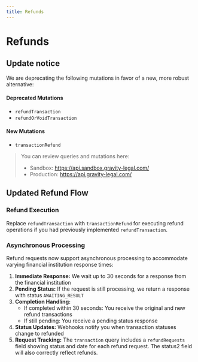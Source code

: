 ```yaml
---
title: Refunds
---
```


# Refunds

## Update notice

We are deprecating the following mutations in favor of a new, more robust alternative:

#### Deprecated Mutations

- `refundTransaction`
- `refundOrVoidTransaction`

#### New Mutations

- `transactionRefund`

> You can review queries and mutations here:
>
> - Sandbox: https://api.sandbox.gravity-legal.com/
> - Production: https://api.gravity-legal.com/

## Updated Refund Flow

### Refund Execution

Replace `refundTransaction` with `transactionRefund` for executing refund operations if you had previously implemented `refundTransaction`.

### Asynchronous Processing

Refund requests now support asynchronous processing to accommodate varying financial institution response times:

1. **Immediate Response:** We wait up to 30 seconds for a response from the financial institution
2. **Pending Status:** If the request is still processing, we return a response with status `AWAITING_RESULT`
3. **Completion Handling:**
   - If completed within 30 seconds: You receive the original and new refund transactions
   - If still pending: You receive a pending status response
4. **Status Updates:** Webhooks notify you when transaction statuses change to refunded
5. **Request Tracking:** The `transaction` query includes a `refundRequests` field showing status and date for each refund request. The status2 field will also correctly reflect refunds.
